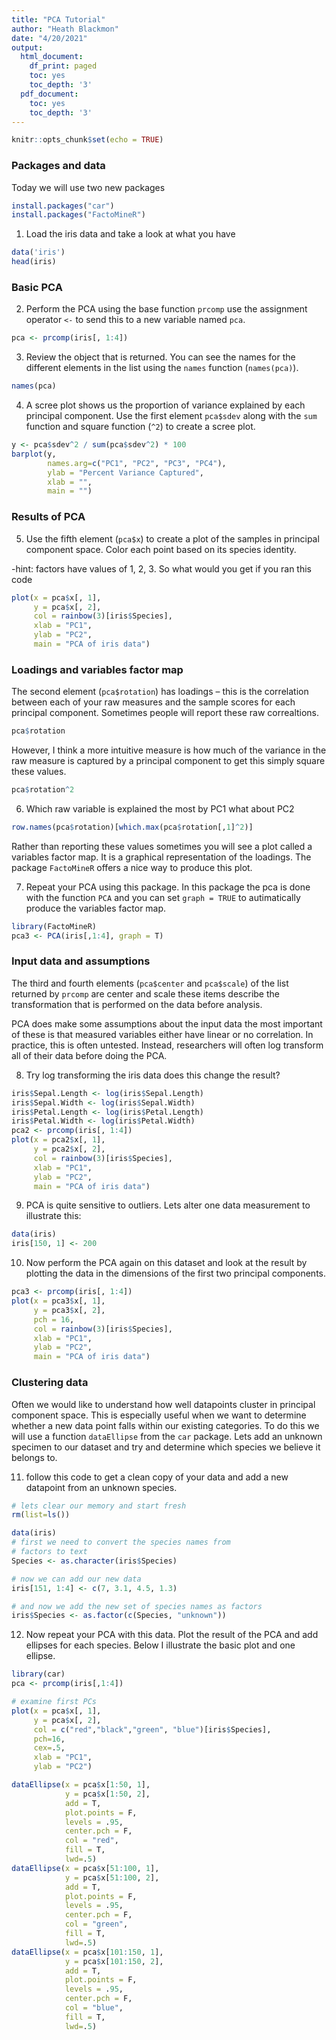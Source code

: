 ```yaml
---
title: "PCA Tutorial"
author: "Heath Blackmon"
date: "4/20/2021"
output:
  html_document:
    df_print: paged
    toc: yes
    toc_depth: '3'
  pdf_document:
    toc: yes
    toc_depth: '3'
---
```


```r
knitr::opts_chunk$set(echo = TRUE)
```

### Packages and data

Today we will use two new packages 

```r
install.packages("car")
install.packages("FactoMineR")
```

1) Load the iris data and take a look at what you have

```r
data('iris')
head(iris)
```

### Basic PCA

2) Perform the PCA using the base function `prcomp` use the assignment operator `<-` to send this to a new variable named `pca`.

```r
pca <- prcomp(iris[, 1:4])
```

3) Review the object that is returned. You can see the names for the different elements in the list using the `names` function (`names(pca)`).

```r
names(pca)
```

4) A scree plot shows us the proportion of variance explained by each principal component.  Use the first element `pca$sdev` along with the `sum` function and square function (`^2`) to create a scree plot.

```r
y <- pca$sdev^2 / sum(pca$sdev^2) * 100
barplot(y, 
        names.arg=c("PC1", "PC2", "PC3", "PC4"),
        ylab = "Percent Variance Captured",
        xlab = "",
        main = "")
```


### Results of PCA

5) Use the fifth element (`pca$x`) to create a plot of the samples in principal component space. Color each point based on its species identity.

-hint: factors have values of 1, 2, 3.  So what would you get if you ran this code
```r
plot(x = pca$x[, 1],
     y = pca$x[, 2],
     col = rainbow(3)[iris$Species],
     xlab = "PC1",
     ylab = "PC2",
     main = "PCA of iris data")
```

### Loadings and variables factor map

The second element (`pca$rotation`) has loadings – this is the correlation between each of your raw measures and the sample scores for each principal component.  Sometimes people will report these raw correaltions.  

```r
pca$rotation
```

However, I think a more intuitive measure is how much of the variance in the raw measure is captured by a principal component to get this simply square these values.  

```r
pca$rotation^2
```

6) Which raw variable is explained the most by PC1 what about PC2
```r
row.names(pca$rotation)[which.max(pca$rotation[,1]^2)]
```

Rather than reporting these values sometimes you will see a plot called a variables factor map.  It is a graphical representation of the loadings.  The package `FactoMineR` offers a nice way to produce this plot.  

7) Repeat your PCA using this package. In this package the pca is done with the function `PCA` and you can set `graph = TRUE` to autimatically produce the variables factor map.

```r
library(FactoMineR)
pca3 <- PCA(iris[,1:4], graph = T)
```


### Input data and assumptions

The third and fourth elements (`pca$center` and `pca$scale`) of the list returned by `prcomp` are center and scale these items describe the transformation that is performed on the data before analysis.

PCA does make some assumptions about the input data the most important of these is that measured variables either have linear or no correlation.  In practice, this is often untested.  Instead, researchers will often log transform all of their data before doing the PCA.

8) Try log transforming the iris data does this change the result?

```r
iris$Sepal.Length <- log(iris$Sepal.Length)
iris$Sepal.Width <- log(iris$Sepal.Width)
iris$Petal.Length <- log(iris$Petal.Length)
iris$Petal.Width <- log(iris$Petal.Width)
pca2 <- prcomp(iris[, 1:4])
plot(x = pca2$x[, 1],
     y = pca2$x[, 2],
     col = rainbow(3)[iris$Species],
     xlab = "PC1",
     ylab = "PC2",
     main = "PCA of iris data")
```

9) PCA is quite sensitive to outliers.  Lets alter one data measurement to illustrate this:

```r
data(iris)
iris[150, 1] <- 200
```

10) Now perform the PCA again on this dataset and look at the result by plotting the data in the dimensions of the first two principal components.

```r
pca3 <- prcomp(iris[, 1:4])
plot(x = pca3$x[, 1],
     y = pca3$x[, 2],
     pch = 16,
     col = rainbow(3)[iris$Species],
     xlab = "PC1",
     ylab = "PC2",
     main = "PCA of iris data")

```

### Clustering data

Often we would like to understand how well datapoints cluster in principal component space.  This is especially useful when we want to determine whether a new data point falls within our existing categories.  To do this we will use a function `dataEllipse` from the `car` package. Lets add an unknown specimen to our dataset and try and determine which species we believe it belongs to.

11) follow this code to get a clean copy of your data and add a new datapoint from an unknown species.

```r
# lets clear our memory and start fresh
rm(list=ls())

data(iris)
# first we need to convert the species names from
# factors to text
Species <- as.character(iris$Species)

# now we can add our new data
iris[151, 1:4] <- c(7, 3.1, 4.5, 1.3)

# and now we add the new set of species names as factors
iris$Species <- as.factor(c(Species, "unknown"))
```

12) Now repeat your PCA with this data.  Plot the result of the PCA and add ellipses for each species.  Below I illustrate the basic plot and one ellipse.

```r
library(car)
pca <- prcomp(iris[,1:4])

# examine first PCs
plot(x = pca$x[, 1],
     y = pca$x[, 2],
     col = c("red","black","green", "blue")[iris$Species],
     pch=16,
     cex=.5,
     xlab = "PC1",
     ylab = "PC2")

dataEllipse(x = pca$x[1:50, 1],
            y = pca$x[1:50, 2],
            add = T,
            plot.points = F,
            levels = .95,
            center.pch = F, 
            col = "red",
            fill = T,
            lwd=.5)
dataEllipse(x = pca$x[51:100, 1],
            y = pca$x[51:100, 2],
            add = T,
            plot.points = F,
            levels = .95,
            center.pch = F, 
            col = "green",
            fill = T,
            lwd=.5)
dataEllipse(x = pca$x[101:150, 1],
            y = pca$x[101:150, 2],
            add = T,
            plot.points = F,
            levels = .95,
            center.pch = F, 
            col = "blue",
            fill = T,
            lwd=.5)
```



